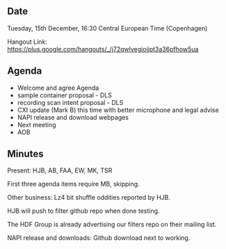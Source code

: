 ==Date==

Tuesday, 15th December, 16:30 Central European Time (Copenhagen)

Hangout Link: https://plus.google.com/hangouts/_/j72qwlvegiojjpt3a36pfhow5ua

==Agenda==

* Welcome and agree Agenda
* sample container proposal - DLS
* recording scan intent proposal - DLS
* CXI update (Mark B) this time with better microphone and legal advise
* NAPI release and download webpages
* Next meeting
* AOB

==Minutes==

Present: HJB, AB, FAA, EW, MK, TSR

First three agenda items require MB, skipping.

Other business: Lz4 bit shuffle oddities reported by HJB.

HJB will push to filter github repo when done testing.

The HDF Group is already advertising our filters repo on their mailing list.

NAPI release and downloads: Github download next to working.